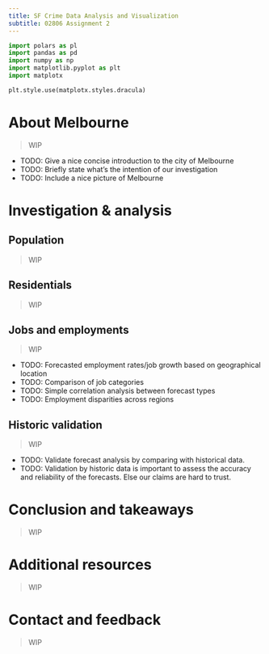```yaml
---
title: SF Crime Data Analysis and Visualization
subtitle: 02806 Assignment 2 
---
```


```python
import polars as pl
import pandas as pd
import numpy as np
import matplotlib.pyplot as plt
import matplotx

plt.style.use(matplotx.styles.dracula)
```

# About Melbourne
> WIP

- TODO: Give a nice concise introduction to the city of Melbourne
- TODO: Briefly state what's the intention of our investigation
- TODO: Include a nice picture of Melbourne

# Investigation & analysis

## Population
> WIP

## Residentials
> WIP

## Jobs and employments
> WIP

- TODO: Forecasted employment rates/job growth based on geographical location
- TODO: Comparison of job categories
- TODO: Simple correlation analysis between forecast types
- TODO: Employment disparities across regions

## Historic validation
> WIP

- TODO: Validate forecast analysis by comparing with historical data.
- TODO: Validation by historic data is important to assess the accuracy and reliability of the forecasts. Else our claims are hard to trust.

# Conclusion and takeaways
> WIP

# Additional resources
> WIP

# Contact and feedback
> WIP

<!--
> 1. Motivation.
> What is your dataset?
> Why did you choose this/these particular dataset(s)?
> What was your goal for the end user's experience?

> 2. Basic stats. Let's understand the dataset better
> Write about your choices in data cleaning and preprocessing
> Write a short section that discusses the dataset stats, containing key points/plots from your exploratory data analysis.

> 3. Data Analysis
> Describe your data analysis and explain what you've learned about the dataset.
> If relevant, talk about your machine-learning.

> 4. Genre. Which genre of data story did you use?
> Which tools did you use from each of the 3 categories of Visual Narrative (Figure 7 in Segal and Heer). Why?
> Which tools did you use from each of the 3 categories of Narrative Structure (Figure 7 in Segal and Heer). Why?

> 5. Visualizations.
> Explain the visualizations you've chosen.
> Why are they right for the story you want to tell?

> 6. Discussion. Think critically about your creation
> What went well?,
> What is still missing? What could be improved?, Why?

> 7. Contributions. Who did what?
> You should write (just briefly) which group member was the main responsible for which elements of the assignment. (I want you guys to understand every part of the assignment, but usually there is someone who took lead role on certain portions of the work. That's what you should explain).
> It is not OK simply to write "All group members contributed equally".

> 8. Make sure that you use references when they're needed and follow academic standards.
-->